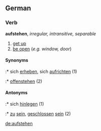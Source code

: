 ==German==
===Verb===
'''aufstehen''', ''irregular, intransitive, separable''

# [[get up]]
# [[be open]] (''e.g. window, door'')

====Synonyms====
:* sich [[erheben]], sich [[aufrichten]] (1)
:* [[offenstehen]] (2)

====Antonyms====
:* sich [[hinlegen]] (1)
:* [[zu]] [[sein]], [[geschlossen]] [[sein]] (2)

[[de:aufstehen]]